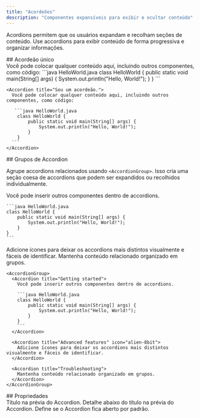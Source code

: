 ```yaml
---
title: "Acordeões"
description: "Componentes expansíveis para exibir e ocultar conteúdo"
---
```



Acordions permitem que os usuários expandam e recolham seções de conteúdo. Use accordions para exibir conteúdo de forma progressiva e organizar informações.


<div id="single-accordion">
  ## Acordeão único
</div>

<Accordion title="Sou um acordeão.">
  Você pode colocar qualquer conteúdo aqui, incluindo outros componentes, como código:
   ```java HelloWorld.java
    class HelloWorld {
        public static void main(String[] args) {
            System.out.println("Hello, World!");
        }
    }
    ```
</Accordion>

````mdx Accordion example
<Accordion title="Sou um acordeão.">
  Você pode colocar qualquer conteúdo aqui, incluindo outros componentes, como código:

   ```java HelloWorld.java
    class HelloWorld {
        public static void main(String[] args) {
            System.out.println("Hello, World!");
        }
    }
  ```
</Accordion>
````

<div id="accordion-groups">
  ## Grupos de Accordion
</div>

Agrupe accordions relacionados usando `<AccordionGroup>`. Isso cria uma seção coesa de accordions que podem ser expandidos ou recolhidos individualmente.

<AccordionGroup>
  <Accordion title="Getting started">
    Você pode inserir outros componentes dentro de accordions.

    ```java HelloWorld.java
    class HelloWorld {
        public static void main(String[] args) {
            System.out.println("Hello, World!");
        }
    }
    ```
  </Accordion>

  <Accordion title="Advanced features" icon="bot">
    Adicione ícones para deixar os accordions mais distintos visualmente e fáceis de identificar.
  </Accordion>
  
  <Accordion title="Troubleshooting">
    Mantenha conteúdo relacionado organizado em grupos.
  </Accordion>
</AccordionGroup>

````mdx Accordion Group Example
<AccordionGroup>
  <Accordion title="Getting started">
    Você pode inserir outros componentes dentro de accordions.

    ```java HelloWorld.java
    class HelloWorld {
        public static void main(String[] args) {
            System.out.println("Hello, World!");
        }
    }
    ```
  </Accordion>

  <Accordion title="Advanced features" icon="alien-8bit">
    Adicione ícones para deixar os accordions mais distintos visualmente e fáceis de identificar.
  </Accordion>

  <Accordion title="Troubleshooting">
    Mantenha conteúdo relacionado organizado em grupos.
  </Accordion>
</AccordionGroup>
````

<div id="properties">
  ## Propriedades
</div>

<ResponseField name="title" type="string" required>
  Título na prévia do Accordion.
</ResponseField>

<ResponseField name="description" type="string">
  Detalhe abaixo do título na prévia do Accordion.
</ResponseField>

<ResponseField name="defaultOpen" type="boolean" default="false">
  Define se o Accordion fica aberto por padrão.
</ResponseField>

<IconsOptional />